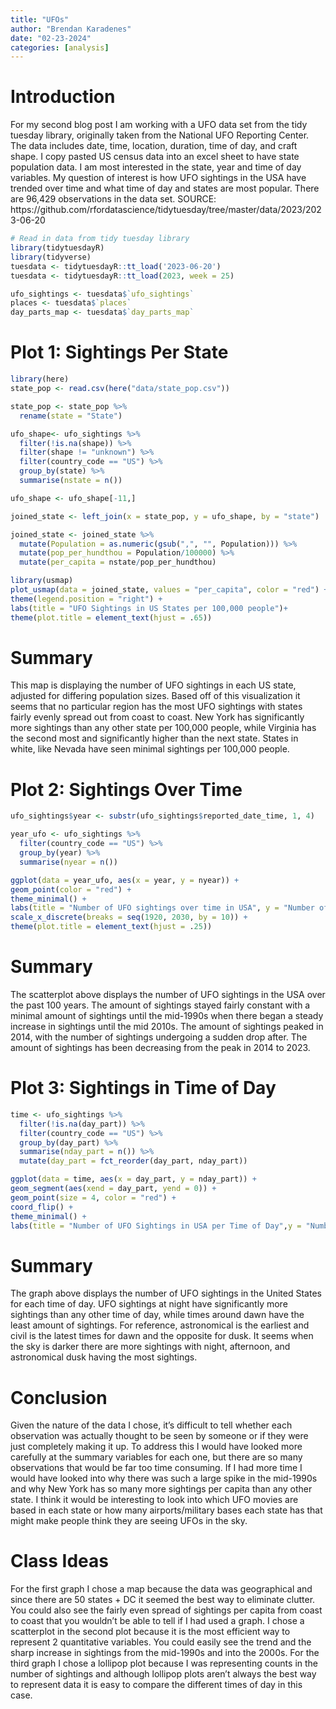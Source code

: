 ```yaml
---
title: "UFOs"
author: "Brendan Karadenes"
date: "02-23-2024"
categories: [analysis]
---
```


# Introduction




For my second blog post I am working with a UFO data set from the tidy tuesday library, originally taken from the National UFO Reporting Center. The data includes date, time, location, duration, time of day, and craft shape. I copy pasted US census data into an excel sheet to have state population data. I am most interested in the state, year and time of day variables. My question of interest is how UFO sightings in the USA have trended over time and what time of day and states are most popular. There are 96,429 observations in the data set. 
SOURCE: https://github.com/rfordatascience/tidytuesday/tree/master/data/2023/2023-06-20

```r
# Read in data from tidy tuesday library
library(tidytuesdayR)
library(tidyverse)
tuesdata <- tidytuesdayR::tt_load('2023-06-20')
tuesdata <- tidytuesdayR::tt_load(2023, week = 25)

ufo_sightings <- tuesdata$`ufo_sightings`
places <- tuesdata$`places`
day_parts_map <- tuesdata$`day_parts_map`
```

# Plot 1: Sightings Per State

```r
library(here)
state_pop <- read.csv(here("data/state_pop.csv"))
```

```r
state_pop <- state_pop %>%
  rename(state = "State")
```


```r
ufo_shape<- ufo_sightings %>%
  filter(!is.na(shape)) %>%
  filter(shape != "unknown") %>%
  filter(country_code == "US") %>%
  group_by(state) %>%
  summarise(nstate = n())
```

```r
ufo_shape <- ufo_shape[-11,]
```

```r
joined_state <- left_join(x = state_pop, y = ufo_shape, by = "state")
```

```r
joined_state <- joined_state %>%
  mutate(Population = as.numeric(gsub(",", "", Population))) %>%
  mutate(pop_per_hundthou = Population/100000) %>%
  mutate(per_capita = nstate/pop_per_hundthou)
```


```r
library(usmap)
plot_usmap(data = joined_state, values = "per_capita", color = "red") + scale_fill_continuous(name = "Number of UFO Sightings \n per 100,000 people", label = scales::comma, low = "white", high = "blue") +
theme(legend.position = "right") +
labs(title = "UFO Sightings in US States per 100,000 people")+
theme(plot.title = element_text(hjust = .65))
```

# Summary

This map is displaying the number of UFO sightings in each US state, adjusted for differing population sizes. Based off of this visualization it seems that no particular region has the most UFO sightings with states fairly evenly spread out from coast to coast. New York has significantly more sightings than any other state per 100,000 people, while Virginia has the second most and significantly higher than the next state. States in white, like Nevada have seen minimal sightings per 100,000 people. 

# Plot 2: Sightings Over Time

```r
ufo_sightings$year <- substr(ufo_sightings$reported_date_time, 1, 4)
```

```r
year_ufo <- ufo_sightings %>%
  filter(country_code == "US") %>%
  group_by(year) %>%
  summarise(nyear = n()) 
```

```r
ggplot(data = year_ufo, aes(x = year, y = nyear)) +
geom_point(color = "red") +
theme_minimal() + 
labs(title = "Number of UFO sightings over time in USA", y = "Number of Sightings") +
scale_x_discrete(breaks = seq(1920, 2030, by = 10)) +
theme(plot.title = element_text(hjust = .25))
```

# Summary

The scatterplot above displays the number of UFO sightings in the USA over the past 100 years. The amount of sightings stayed fairly constant with a minimal amount of sightings until the mid-1990s when there began a steady increase in sightings until the mid 2010s. The amount of sightings peaked in 2014, with the number of sightings undergoing a sudden drop after. The amount of sightings has been decreasing from the peak in 2014 to 2023.

# Plot 3: Sightings in Time of Day

```r
time <- ufo_sightings %>%
  filter(!is.na(day_part)) %>%
  filter(country_code == "US") %>%
  group_by(day_part) %>%
  summarise(nday_part = n()) %>%
  mutate(day_part = fct_reorder(day_part, nday_part))
```

```r
ggplot(data = time, aes(x = day_part, y = nday_part)) +
geom_segment(aes(xend = day_part, yend = 0)) +
geom_point(size = 4, color = "red") +
coord_flip() +
theme_minimal() +
labs(title = "Number of UFO Sightings in USA per Time of Day",y = "Number of Sightings", x = "Time of Day")
```

# Summary

The graph above displays the number of UFO sightings in the United States for each time of day. UFO sightings at night have significantly more sightings than any other time of day, while times around dawn have the least amount of sightings. For reference, astronomical is the earliest and civil is the latest times for dawn and the opposite for dusk. It seems when the sky is darker there are more sightings with night, afternoon, and astronomical dusk having the most sightings.

# Conclusion

Given the nature of the data I chose, it's difficult to tell whether each observation was actually thought to be seen by someone or if they were just completely making it up. To address this I would have looked more carefully at the summary variables for each one, but there are so many observations that would be far too time consuming. If I had more time I would have looked into why there was such a large spike in the mid-1990s and why New York has so many more sightings per capita than any other state. I think it would be interesting to look into which UFO movies are based in each state or how many airports/military bases each state has that might make people think they are seeing UFOs in the sky.

# Class Ideas

For the first graph I chose a map because the data was geographical and since there are 50 states + DC it seemed the best way to eliminate clutter. You could also see the fairly even spread of sightings per capita from coast to coast that you wouldn't be able to tell if I had used a graph. I chose a scatterplot in the second plot because it is the most efficient way to represent 2 quantitative variables. You could easily see the trend and the sharp increase in sightings from the mid-1990s and into the 2000s. For the third graph I chose a lollipop plot because I was representing counts in the number of sightings and although lollipop plots aren't always the best way to represent data it is easy to compare the different times of day in this case.

